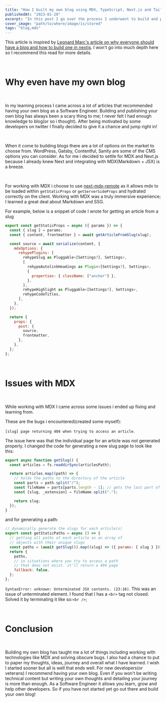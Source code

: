 ```yaml
---
title: "How I built my own blog using MDX, TypeScript, Next.js and Tailwind"
publishedAt: "2023-01-28"
excerpt: "In this post I go over the process I underwent to build and published my own blog"
cover_image: "path/to/where/image/is/stored"
tags: "blog,mdx"
---
```


This article is inspired by <a href="https://leonardqmarcq.com/posts/how-to-build-your-own-blog-with-nextjs">Leonard Marc's article on why everyone should have a blog and how to build one in nextjs</a>. I won't go into much depth here so I recommend this read for more details. 

<br />
<h1 className="font-bold text-2xl text-new-100">Why even have my own blog</h1>
<br />

In my learning process I came across a lot of articles that recommended having your own blog as a Software Engineer. Building and publishing your own blog has always been a scary thing to me; I never felt I had enough knowledge to blog(or so i thought). After being motivated by some developers on twitter I finally decided to give it a chance and jump right in!

<br />

When it come to building blogs there are a lot of options on the market to choose from. WordPress, Gatsby, Contentful, Sanity are some of the CMS options you can consider. As for me i decided to settle for MDX and Next.js because I already knew Next and integrating with MDX(Markdown + JSX) is a breeze.

<br />

For working with MDX i choose to use <a href="https://github.com/hashicorp/next-mdx-remote">next-mdx-remote</a> as it allows mdx to be loaded within `getStaticProps` or `getServerSideProps` and hydrated correctly on the client. Working with MDX was a truly immersive experience; I learned a great deal about Markdown and SSG.

For example, below is a snippet of code I wrote for getting an article from a slug

```jsx
export const getStaticProps = async ({ params }) => {
  const { slug } = params;
  const { content, frontmatter } = await getArticleFromSlug(slug);

  const source = await serialize(content, {
    mdxOptions: {
      rehypePlugins: [
        rehypeSlug as Pluggable<[Settings?], Settings>,
        [
          rehypeAutolinkHeadings as Plugin<[Settings?], Settings>,
          {
            properties: { className: ["anchor"] },
          },
        ],
        rehypeHighlight as Pluggable<[Settings?], Settings>,
        rehypeCodeTitles,
      ],
    },
  });

  return {
    props: {
      post: {
        source,
        frontmatter,
      },
    },
  };
};
```

<br />
<h1 className="font-bold text-2xl text-new-100">Issues with MDX</h1>
<br />

While working with MDX I came across some issues i ended up fixing and learning from.

These are the bugs i encountered(created some myself):

`[slug] page returning 404 when trying to access an article`. 

The issue here was that the individual page for an article was not generated properly. I changed the code for generating a new slug page to look like this:

```jsx
export async function getSlug() {
  const articles = fs.readdirSync(articlesPath);

  return articles.map((path) => {
    // holds the paths to the directory of the article
    const parts = path.split("/");
    const fileName = parts[parts.length - 1]; // gets the last part of path with /name.mdx
    const [slug, _extension] = fileName.split(".");

    return slug;
  });
}
```
and for generating a path:
```jsx
// dynamically generate the slugs for each article(s)
export const getStaticPaths = async () => {
  // getting all paths of each article as an array of
  // objects with their unique slugs
  const paths = (await getSlug()).map((slug) => ({ params: { slug } }));
  return {
    paths,
    // in situations where you try to access a path
    // that does not exist. it'll return a 404 page
    fallback: false,
  };
};
```
`SyntaxError: unknown: Unterminated JSX contents. (23:16)`. 
This was an issue of unterminated element. I found that I has a `<br>` tag not closed. Solved it by terminating it like so:`<br />`;

<br />
<h1 className="font-bold text-2xl text-new-100">Conclusion</h1>
<br />

Building my own blog has taught me a lot of things including working with technologies like MDX and solving obscure bugs. I also had a chance to put to paper my thoughts, ideas, journey and overall what I have learned. I wish I started sooner but all is well that ends well. For new developers(or veterans) I recommend having your own blog. Even if you won't be writing technical content but writing your own thoughts and detailing your journey is more than enough. As a Software Engineer it allows you learn, grow and help other developers. So if you have not started yet go out there and build your own blog!

<br/>